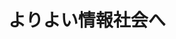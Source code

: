 ﻿---
title: "よりよい情報社会へ"
category: "情報理工学院"
vol: "63"
interviewee: "徳永 健伸 "
url: ""
tags: []
pdf: "63-2.pdf"
facephoto: ""
career: ""
preface: "近年、社会には膨大な量の情報が氾濫している。その情報全てに我々が目を通すことは到底不可能である。そこで必要となってくるのが必要な情報の重要な部分に速やかにアクセスすることである。徳永では自然言語処理を用いた技術によってこれの実現を目指している。"
---
